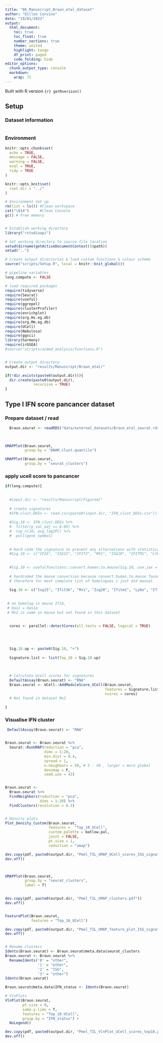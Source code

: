 ```yaml
---
title: "06_Manuscript_Braun_etal_dataset"
author: "Dillon Corvino"
date: "19/01/2023"
output:
  html_document:
    toc: true
    toc_float: true
    number_sections: true
    theme: united
    highlight: tango
    df_print: paged
    code_folding: hide
editor_options: 
  chunk_output_type: console
  markdown: 
    wrap: 72
---
```


Built with R version `{r} getRversion()`

## Setup {.tabset}

### Dataset information

```r


```

### Environment

```r
knitr::opts_chunk$set(
  echo = TRUE,
  message = FALSE,
  warning = FALSE,  
  eval = TRUE, 
  tidy = TRUE
)

knitr::opts_knit$set(
  root.dir = "../"
)

# Environment Set up
rm(list = ls()) #Clean workspace
cat("\014")     #Clean Console
gc() # Free memory


# Establish working directory
library("rstudioapi")

# Set working directory to source file location
setwd(dirname(getActiveDocumentContext()$path))
setwd("..")

# Create output directories & load custom functions & colour scheme
source("scripts/Setup.R", local = knitr::knit_global())

# pipeline variables
long.compute <- FALSE

# load required packages
require(tidyverse)
require(Seurat)
require(useful)
require(ggrepel)
require(clusterProfiler)
require(enrichplot)
require(org.Hs.eg.db)
require(org.Mm.eg.db)
require(UCell)
require(Nebulosa)
require(ggsci)
library(harmony)
require(irGSEA)
#source("scripts/aimed_analysis/functions.R")


# Create output directory
output.dir <- "results/Manuscript/Braun_etal/"

if(!dir.exists(paste0(output.dir))){
  dir.create(paste0(output.dir), 
             recursive = TRUE)
}
```

## Type I IFN score pancancer dataset {.tabset}

### Prepare dataset / read

```r


  Braun.seurat <- readRDS("data/external_datasets/Braun_etal_seurat.rds")
  
  

UMAPPlot(Braun.seurat, 
         group.by = "DNAM.clust.quantile")

UMAPPlot(Braun.seurat, 
         group.by = "seurat_clusters")


```

### apply ucell score to pancancer

```r

if(long.compute){
  
  
  #input.dir <- "results/Manuscript/Figure4/"
  
  # create signatures
  #IFN.clust.DEGs <- read.csv(paste0(input.dir, "IFN_clust_DEGs.csv"))
  
  #Sig.10 <- IFN.clust.DEGs %>%
  #  filter(p_val_adj <= 0.05) %>%
  #  top_n(10, avg_log2FC) %>%
  #  pull(gene_symbol)
  
  
  # Hard code the signature to prevent any alternations with statistical drift 
  #Sig.10 <- c("IFI6", "ISG15", "IFIT3", "MX1", "ISG20", "IFITM1", "LY6E", "IFIT1", "MX2", "OAS1")
  
  
  #Sig.10 <- usefulfunctions::convert.human.to.mouse(Sig.10, use.jax = T)
  
  # hardcoded the mouse conversion because convert.human.to.mouse found some homologes but manual searching internet found others 
  # therefore for most complete list of homologues i just did manual 
  
  Sig.10 <- c("Isg15", "Ifit3b", "Mx1", "Isg20", "Ifitm1", "Ly6e", "Ifit1", "Mx2", "Oas1a")
   
  
 # no homolog in mouse Ifi6, 
 # Oas1 = Oas1a
 # Mx2 is same in mouse but not found in this dataset
  
  
  cores <- parallel::detectCores(all.tests = FALSE, logical = TRUE)
  
  
  
  
  Sig.10.up <- paste0(Sig.10, "+")
  
  Signature.list <- list(Top_10 = Sig.10.up)
  
  
  
  # Calculate Ucell scores for signatures
  DefaultAssay(Braun.seurat) <- "RNA"
  Braun.seurat <- UCell::AddModuleScore_UCell(Braun.seurat,
                                              features = Signature.list,
                                              ncores = cores)
  # Not found in dataset Mx2
  
}

```

### Visualise IFN cluster

```r


 DefaultAssay(Braun.seurat) <- "RNA"


Braun.seurat <- Braun.seurat %>%
  Seurat::RunUMAP(reduction = "pca", 
                  dims = 1:20, 
                  min.dist = 0.4, 
                  spread = 1,
                  n.neighbors = 50, # 5 - 50 , larger = more global
                  densmap = F,
                  seed.use = 42)


Braun.seurat <- 
  Braun.seurat %>%
  FindNeighbors(reduction = "pca",
                dims = 1:20) %>%
  FindClusters(resolution = 0.3)


# Density plots 
Plot_Density_Custom(Braun.seurat, 
                    features =  "Top_10_UCell",
                    custom_palette = batlow.pal,
                    joint = FALSE, 
                    pt.size = 1, 
                    reduction = "umap")

dev.copy(pdf, paste0(output.dir, "Pmel_TIL_UMAP_UCell_scores_ISG_signature_top10.pdf"))
dev.off()



UMAPPlot(Braun.seurat, 
         group.by = "seurat_clusters", 
         label = T)

 
dev.copy(pdf, paste0(output.dir, "Pmel_TIL_UMAP_clusters.pdf"))
dev.off()


FeaturePlot(Braun.seurat, 
            features = "Top_10_UCell")

dev.copy(pdf, paste0(output.dir, "Pmel_TIL_UMAP_feature_plot_ISG_signature_top_10.pdf"))
dev.off()


# Rename clusters
Idents(Braun.seurat) <- Braun.seurat@meta.data$seurat_clusters
Braun.seurat <- Braun.seurat %>%
  RenameIdents('0' = "other",
               '1' = "other",
               '2' = "ISG", 
               '3' = "other")
Idents(Braun.seurat)

Braun.seurat@meta.data$IFN_status <- Idents(Braun.seurat)

# VlnPlots
VlnPlot(Braun.seurat,
        pt.size = 0, 
        same.y.lims = T,
        features = "Top_10_UCell",
        group.by = "IFN_status") + 
  NoLegend()

dev.copy(pdf, paste0(output.dir, "Pmel_TIL_VlnPlot_UCell_scores_top10.pdf"))
dev.off()



```
